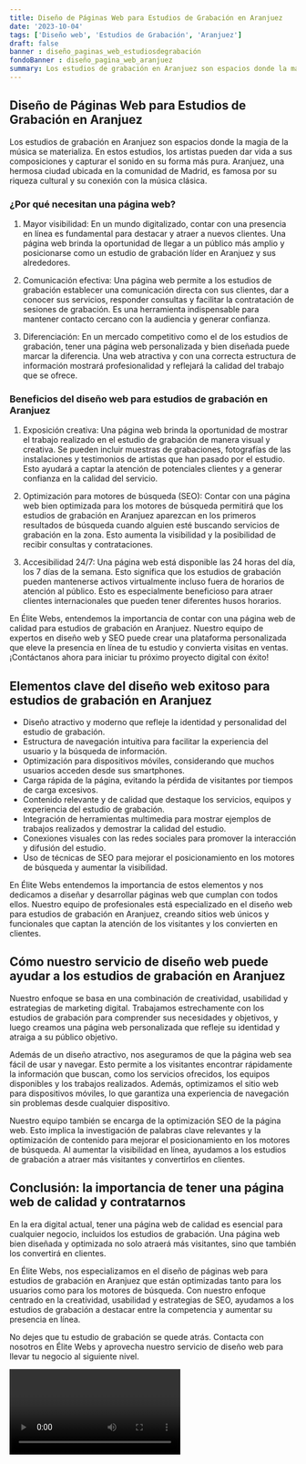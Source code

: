 ```yaml
---
title: Diseño de Páginas Web para Estudios de Grabación en Aranjuez
date: '2023-10-04'
tags: ['Diseño web', 'Estudios de Grabación', 'Aranjuez']
draft: false
banner : diseño_paginas_web_estudiosdegrabación
fondoBanner : diseño_pagina_web_aranjuez
summary: Los estudios de grabación en Aranjuez son espacios donde la magia de la música se materializa. En estos estudios, los artistas pueden dar vida a sus composiciones y capturar el sonido en su forma más pura. Aranjuez, una hermosa ciudad ubicada en la comunidad de Madrid, es famosa por su riqueza cultural y su conexión con la música clásica. 
---
```


## Diseño de Páginas Web para Estudios de Grabación en Aranjuez

Los estudios de grabación en Aranjuez son espacios donde la magia de la música se materializa. En estos estudios, los artistas pueden dar vida a sus composiciones y capturar el sonido en su forma más pura. Aranjuez, una hermosa ciudad ubicada en la comunidad de Madrid, es famosa por su riqueza cultural y su conexión con la música clásica. 

### ¿Por qué necesitan una página web?

1. Mayor visibilidad: En un mundo digitalizado, contar con una presencia en línea es fundamental para destacar y atraer a nuevos clientes. Una página web brinda la oportunidad de llegar a un público más amplio y posicionarse como un estudio de grabación líder en Aranjuez y sus alrededores.

2. Comunicación efectiva: Una página web permite a los estudios de grabación establecer una comunicación directa con sus clientes, dar a conocer sus servicios, responder consultas y facilitar la contratación de sesiones de grabación. Es una herramienta indispensable para mantener contacto cercano con la audiencia y generar confianza.

3. Diferenciación: En un mercado competitivo como el de los estudios de grabación, tener una página web personalizada y bien diseñada puede marcar la diferencia. Una web atractiva y con una correcta estructura de información mostrará profesionalidad y reflejará la calidad del trabajo que se ofrece.

### Beneficios del diseño web para estudios de grabación en Aranjuez

1. Exposición creativa: Una página web brinda la oportunidad de mostrar el trabajo realizado en el estudio de grabación de manera visual y creativa. Se pueden incluir muestras de grabaciones, fotografías de las instalaciones y testimonios de artistas que han pasado por el estudio. Esto ayudará a captar la atención de potenciales clientes y a generar confianza en la calidad del servicio.

2. Optimización para motores de búsqueda (SEO): Contar con una página web bien optimizada para los motores de búsqueda permitirá que los estudios de grabación en Aranjuez aparezcan en los primeros resultados de búsqueda cuando alguien esté buscando servicios de grabación en la zona. Esto aumenta la visibilidad y la posibilidad de recibir consultas y contrataciones.

3. Accesibilidad 24/7: Una página web está disponible las 24 horas del día, los 7 días de la semana. Esto significa que los estudios de grabación pueden mantenerse activos virtualmente incluso fuera de horarios de atención al público. Esto es especialmente beneficioso para atraer clientes internacionales que pueden tener diferentes husos horarios.

En Élite Webs, entendemos la importancia de contar con una página web de calidad para estudios de grabación en Aranjuez. Nuestro equipo de expertos en diseño web y SEO puede crear una plataforma personalizada que eleve la presencia en línea de tu estudio y convierta visitas en ventas. ¡Contáctanos ahora para iniciar tu próximo proyecto digital con éxito!

<GifSeo />

<Cta />

## Elementos clave del diseño web exitoso para estudios de grabación en Aranjuez

- Diseño atractivo y moderno que refleje la identidad y personalidad del estudio de grabación.
- Estructura de navegación intuitiva para facilitar la experiencia del usuario y la búsqueda de información.
- Optimización para dispositivos móviles, considerando que muchos usuarios acceden desde sus smartphones.
- Carga rápida de la página, evitando la pérdida de visitantes por tiempos de carga excesivos.
- Contenido relevante y de calidad que destaque los servicios, equipos y experiencia del estudio de grabación.
- Integración de herramientas multimedia para mostrar ejemplos de trabajos realizados y demostrar la calidad del estudio.
- Conexiones visuales con las redes sociales para promover la interacción y difusión del estudio.
- Uso de técnicas de SEO para mejorar el posicionamiento en los motores de búsqueda y aumentar la visibilidad.

En Élite Webs entendemos la importancia de estos elementos y nos dedicamos a diseñar y desarrollar páginas web que cumplan con todos ellos. Nuestro equipo de profesionales está especializado en el diseño web para estudios de grabación en Aranjuez, creando sitios web únicos y funcionales que captan la atención de los visitantes y los convierten en clientes.

## Cómo nuestro servicio de diseño web puede ayudar a los estudios de grabación en Aranjuez

Nuestro enfoque se basa en una combinación de creatividad, usabilidad y estrategias de marketing digital. Trabajamos estrechamente con los estudios de grabación para comprender sus necesidades y objetivos, y luego creamos una página web personalizada que refleje su identidad y atraiga a su público objetivo.

Además de un diseño atractivo, nos aseguramos de que la página web sea fácil de usar y navegar. Esto permite a los visitantes encontrar rápidamente la información que buscan, como los servicios ofrecidos, los equipos disponibles y los trabajos realizados. Además, optimizamos el sitio web para dispositivos móviles, lo que garantiza una experiencia de navegación sin problemas desde cualquier dispositivo.

Nuestro equipo también se encarga de la optimización SEO de la página web. Esto implica la investigación de palabras clave relevantes y la optimización de contenido para mejorar el posicionamiento en los motores de búsqueda. Al aumentar la visibilidad en línea, ayudamos a los estudios de grabación a atraer más visitantes y convertirlos en clientes.

## Conclusión: la importancia de tener una página web de calidad y contratarnos

En la era digital actual, tener una página web de calidad es esencial para cualquier negocio, incluidos los estudios de grabación. Una página web bien diseñada y optimizada no solo atraerá más visitantes, sino que también los convertirá en clientes.

En Élite Webs, nos especializamos en el diseño de páginas web para estudios de grabación en Aranjuez que están optimizadas tanto para los usuarios como para los motores de búsqueda. Con nuestro enfoque centrado en la creatividad, usabilidad y estrategias de SEO, ayudamos a los estudios de grabación a destacar entre la competencia y aumentar su presencia en línea.

No dejes que tu estudio de grabación se quede atrás. Contacta con nosotros en Élite Webs y aprovecha nuestro servicio de diseño web para llevar tu negocio al siguiente nivel.

<Video />

<CtaBot job='Estudios de Grabación' city='Aranjuez'/>

<Gmaps query='Aranjuez+españa+maps' />